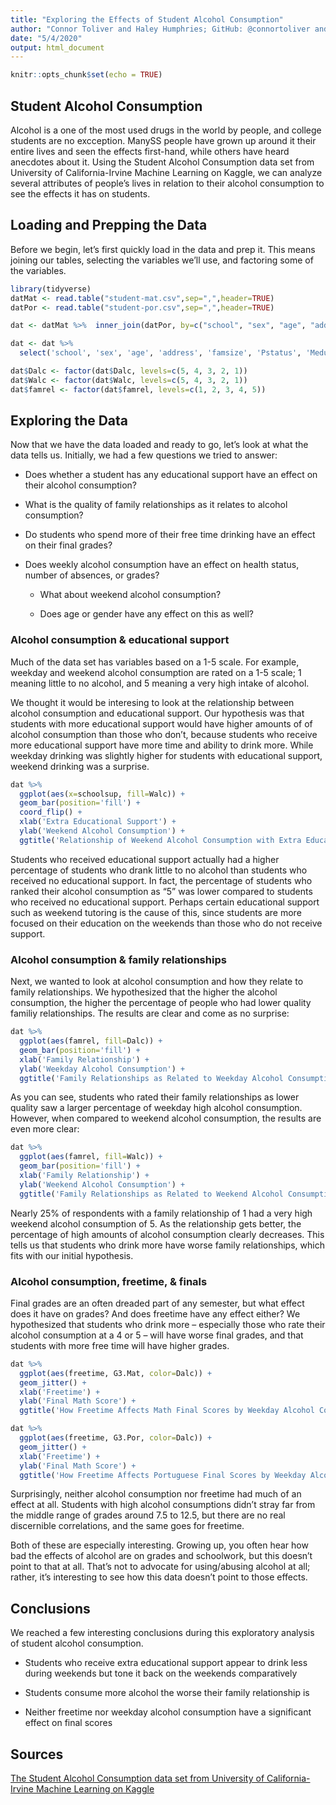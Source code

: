 ```yaml
---
title: "Exploring the Effects of Student Alcohol Consumption"
author: "Connor Toliver and Haley Humphries; GitHub: @connortoliver and @haley22"
date: "5/4/2020"
output: html_document
---
```


```r
knitr::opts_chunk$set(echo = TRUE)
```

## Student Alcohol Consumption

Alcohol is a one of the most used drugs in the world by people, and college students are no excception. ManySS people have grown up around it their entire lives and seen the effects first-hand, while others have heard anecdotes about it. Using the Student Alcohol Consumption data set from University of California-Irvine Machine Learning on Kaggle, we can analyze several attributes of people's lives in relation to their alcohol consumption to see the effects it has on students. 

## Loading and Prepping the Data

Before we begin, let's first quickly load in the data and prep it. This means joining our tables, selecting the variables we'll use, and factoring some of the variables.

```r
library(tidyverse)
datMat <- read.table("student-mat.csv",sep=",",header=TRUE)
datPor <- read.table("student-por.csv",sep=",",header=TRUE)

dat <- datMat %>%  inner_join(datPor, by=c("school", "sex", "age", "address", "famsize","Pstatus", "Medu", "Fedu", "Mjob", "Fjob", "reason", "nursery", "internet"), suffix=c(".Mat", ".Por"))

dat <- dat %>% 
  select('school', 'sex', 'age', 'address', 'famsize', 'Pstatus', 'Medu', 'Fedu', 'Mjob', 'Fjob', 'reason', guardian = 'guardian.Mat', traveltime = 'traveltime.Mat', studytime = 'studytime.Mat', failures = 'failures.Mat', schoolsup = 'schoolsup.Mat', famsup = 'famsup.Mat', paid = 'paid.Mat', activities = 'activities.Mat', 'nursery', higher = 'higher.Mat', 'internet', romantic = 'romantic.Mat', famrel = 'famrel.Mat', freetime = 'freetime.Mat', goout = 'goout.Mat', Dalc = 'Dalc.Mat', Walc = 'Walc.Mat', health = 'health.Mat', absences = 'absences.Mat', 'G1.Mat', 'G2.Mat', 'G3.Mat', 'G1.Por', 'G2.Por', 'G3.Por')

dat$Dalc <- factor(dat$Dalc, levels=c(5, 4, 3, 2, 1))
dat$Walc <- factor(dat$Walc, levels=c(5, 4, 3, 2, 1))
dat$famrel <- factor(dat$famrel, levels=c(1, 2, 3, 4, 5))
```

## Exploring the Data

Now that we have the data loaded and ready to go, let's look at what the data tells us. Initially, we had a few questions we tried to answer:

* Does whether a student has any educational support have an effect on their alcohol consumption?

* What is the quality of family relationships as it relates to alcohol consumption?

* Do students who spend more of their free time drinking have an effect on their final grades?

* Does weekly alcohol consumption have an effect on health status, number of absences, or grades?

  * What about weekend alcohol consumption?
  
  * Does age or gender have any effect on this as well?
  
### Alcohol consumption & educational support

Much of the data set has variables based on a 1-5 scale. For example, weekday and weekend alcohol consumption are rated on a 1-5 scale; 1 meaning little to no alcohol, and 5 meaning a very high intake of alcohol.

We thought it would be interesing to look at the relationship between alcohol consumption and educational support. Our hypothesis was that students with more educational support would have higher amounts of of alcohol consumption than those who don't, because students who receive more educational support have more time and ability to drink more. While weekday drinking was slightly higher for students with educational support, weekend drinking was a surprise.

```r
dat %>% 
  ggplot(aes(x=schoolsup, fill=Walc)) +
  geom_bar(position='fill') +
  coord_flip() + 
  xlab('Extra Educational Support') +
  ylab('Weekend Alcohol Consumption') +
  ggtitle('Relationship of Weekend Alcohol Consumption with Extra Educational Support')
```

Students who received educational support actually had a higher percentage of students who drank little to no alcohol than students who received no educational support. In fact, the percentage of students who ranked their alcohol consumption as "5" was lower compared to students who received no educational support. Perhaps certain educational support such as weekend tutoring is the cause of this, since students are more focused on their education on the weekends than those who do not receive support.

### Alcohol consumption & family relationships 

Next, we wanted to look at alcohol consumption and how they relate to family relationships. We hypothesized that the higher the alcohol consumption, the higher the percentage of people who had lower quality familiy relationships. The results are clear and come as no surprise:

```r
dat %>% 
  ggplot(aes(famrel, fill=Dalc)) + 
  geom_bar(position='fill') +
  xlab('Family Relationship') +
  ylab('Weekday Alcohol Consumption') +
  ggtitle('Family Relationships as Related to Weekday Alcohol Consumption')
```

As you can see, students who rated their family relationships as lower quality saw a larger percentage of weekday high alcohol consumption. However, when compared to weekend alcohol consumption, the results are even more clear:

```r
dat %>% 
  ggplot(aes(famrel, fill=Walc)) + 
  geom_bar(position='fill') +
  xlab('Family Relationship') +
  ylab('Weekend Alcohol Consumption') +
  ggtitle('Family Relationships as Related to Weekend Alcohol Consumption')
```

Nearly 25% of respondents with a family relationship of 1 had a very high weekend alcohol consumption of 5. As the relationship gets better, the percentage of high amounts of alcohol consumption clearly decreases. This tells us that students who drink more have worse family relationships, which fits with our initial hypothesis.

### Alcohol consumption, freetime, & finals

Final grades are an often dreaded part of any semester, but what effect does it have on grades? And does freetime have any effect either? We hypothesized that students who drink more -- especially those who rate their alcohol consumption at a 4 or 5 -- will have worse final grades, and that students with more free time will have higher grades.

```r
dat %>% 
  ggplot(aes(freetime, G3.Mat, color=Dalc)) + 
  geom_jitter() + 
  xlab('Freetime') +
  ylab('Final Math Score') +
  ggtitle('How Freetime Affects Math Final Scores by Weekday Alcohol Consumption')
```

```r
dat %>% 
  ggplot(aes(freetime, G3.Por, color=Dalc)) + 
  geom_jitter() + 
  xlab('Freetime') +
  ylab('Final Math Score') +
  ggtitle('How Freetime Affects Portuguese Final Scores by Weekday Alcohol Consumption')
```

Surprisingly, neither alcohol consumption nor freetime had much of an effect at all. Students with high alcohol consumptions didn't stray far from the middle range of grades around 7.5 to 12.5, but there are no real discernible correlations, and the same goes for freetime. 

Both of these are especially interesting. Growing up, you often hear how bad the effects of alcohol are on grades and schoolwork, but this doesn't point to that at all. That's not to advocate for using/abusing alcohol at all; rather, it's interesting to see how this data doesn't point to those effects.


## Conclusions

We reached a few interesting conclusions during this exploratory analysis of student alcohol consumption.

* Students who receive extra educational support appear to drink less during weekends but tone it back on the weekends comparatively

* Students consume more alcohol the worse their family relationship is

* Neither freetime nor weekday alcohol consumption have a significant effect on final scores


## Sources

[The Student Alcohol Consumption data set from University of California-Irvine Machine Learning on Kaggle](https://www.kaggle.com/uciml/student-alcohol-consumption)